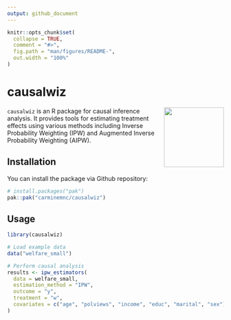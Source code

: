 ```yaml
---
output: github_document
---
```


<!-- README.md is generated from README.Rmd. Please edit that file -->

```r
knitr::opts_chunk$set(
  collapse = TRUE,
  comment = "#>",
  fig.path = "man/figures/README-",
  out.width = "100%"
)
```

# causalwiz

<!-- badges: start -->

<!-- badges: end -->

<img src="man/figures/logo.png" align="right" height="139"/>

`causalwiz` is an R package for causal inference analysis. It provides tools for estimating treatment effects using various methods including Inverse Probability Weighting (IPW) and Augmented Inverse Probability Weighting (AIPW).

## Installation

You can install the package via Github repository:

``` r
# install.packages("pak")
pak::pak("carminemnc/causalwiz")
```

## Usage

```r
library(causalwiz)

# Load example data
data("welfare_small")

# Perform causal analysis
results <- ipw_estimators(
  data = welfare_small,
  estimation_method = "IPW",
  outcome = "y",
  treatment = "w",
  covariates = c("age", "polviews", "income", "educ", "marital", "sex")
)
```
